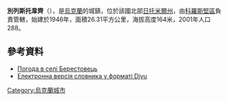 {{coord|51|1|12|N|28|52|13|E|scale:30000|display=title}}

'''別列斯托韋齊'''（{{lang-uk|Берестовець}}），是[[烏克蘭|烏克蘭]]的城鎮，位於該國北部[[日托米爾州|日托米爾州]]，由[[科羅斯堅區|科羅斯堅區]]負責管轄，始建於1946年，面積26.31平方公里，海拔高度164米，2001年人口288。

==參考資料==
* [http://weather.in.ua/ua/zhitomirskaja/1063 Погода в селі Берестовець]{{Wayback|url=http://weather.in.ua/ua/zhitomirskaja/1063 |date=20111219132517 }}
* [https://web.archive.org/web/20070304234124/http://www.mimuw.edu.pl/polszczyzna/SGKPi/ Електронна версія словника у форматі Djvu]{{ref-pl}} 

{{Ukraine-geo-stub}}
[[Category:烏克蘭城市|Category:烏克蘭城市]]